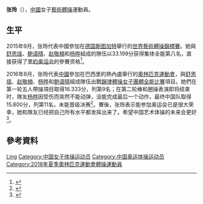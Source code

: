 {{Otheruses|other=名为张玲的其他人物|张玲}}
{{Infobox Gymnast
|gymnastname= 张玲
|fullname  = 
|nickname  = 
|country   = {{CHN}}
|formercountry= 
|hometown= 
|birthdate= {{birth_date_and_age|1992|9|18}}
|birthplace={{CHN}}
|height=
|weight=
|discipline= 女子[[藝術體操|藝術體操]]
|headcoach=
|medaltemplates= 
{{MedalSport | 女子[[藝術體操|藝術體操]]}}
}}
'''张玲'''（{{bd|1992年|9月18日||catIdx=Z张}}），[[中华人民共和国|中國]]女子[[藝術體操|藝術體操]]運動員。

== 生平 ==
2015年9月，张玲代表中國參加在[[德国|德国]][[斯图加特|斯图加特]]舉行的[[2015年世界藝術體操錦標賽|世界藝術體操錦標賽]]。她與[[舒思瑶|舒思瑶]]、[[鲍语晴|鲍语晴]]、[[赵敬楠|赵敬楠]]和[[杨晔|杨晔]]組成的隊伍以33.199分获得集体全能第八名，直接获得了[[里約奥运会|里約奥运会]]的參賽资格<ref>{{zh-cn}}{{cite news|title=艺体世锦赛中国队全能第8获奥运门票 俄罗斯夺冠|url=http://sports.sina.com.cn/others/eurythmics/2015-09-13/doc-ifxhupir7084130.shtml|agency=新浪体育|date=2015-09-13|accessdate=2016-07-15|archive-date=2019-06-06|archive-url=https://web.archive.org/web/20190606113441/http://sports.sina.com.cn/others/eurythmics/2015-09-13/doc-ifxhupir7084130.shtml}}</ref>。

2016年8月，张玲代表[[2016年夏季奧林匹克運動會中國代表團|中國]]參加在巴西里約熱內盧舉行的[[2016年夏季奧林匹克運動會|奧林匹克運動會]]，與[[舒思瑶|舒思瑶]]、[[赵敬楠|赵敬楠]]、[[杨晔|杨晔]]和[[鲍语晴|鲍语晴]]組成隊伍出戰[[2016年夏季奧林匹克運動會韻律體操女子團體全能比賽|韻律體操女子團體全能比賽]]項目。她們在第一轮五人帶操項目取得16.333分，列第9名；在第二轮棒和圈操表演即将结束时，隊友[[杨晔|杨晔]]因受伤而突然不能动弹，没能完成最后一个动作，最终中国队取得15.800分，列第11名，未能晋级决赛<ref>{{zh-cn}}{{cite news|title=队友受伤 泸州籍姑娘舒思瑶无缘集体艺术体操决赛|url=http://news.163.com/16/0821/17/BV0SOTR500014SEH.html|agency=四川新闻网(成都)|date=2016-08-21|access-date=2017-06-09|archive-url=https://web.archive.org/web/20160912101518/http://news.163.com/16/0821/17/BV0SOTR500014SEH.html|archive-date=2016-09-12|dead-url=yes}}</ref>。賽後，张玲表示能参加奥运会已是很大荣幸，她和隊友已经把自己所有水平都发挥出来了。希望中国艺术体操的未来会更好<ref>{{zh-cn}}{{cite news|title=中国队无缘奥运会艺术体操集体项目决赛 舒思瑶：大家都尽力了|url=http://news.lzep.cn/2016/0821/202342.shtml|agency=泸州新闻|date=2016-08-21}}{{Dead link|date=2018年6月 |bot=InternetArchiveBot |fix-attempted=no }}</ref>。

== 參考資料 ==
{{Reflist}}

{{Authority control}}
{{DEFAULTSORT:Zhang Ling}}
[[Category:张姓|Ling]]
[[Category:中国女子体操运动员|Category:中国女子体操运动员]]
[[Category:中国奥运体操运动员|Category:中国奥运体操运动员]]
[[Category:2016年夏季奧林匹克運動會體操運動員|Category:2016年夏季奧林匹克運動會體操運動員]]
